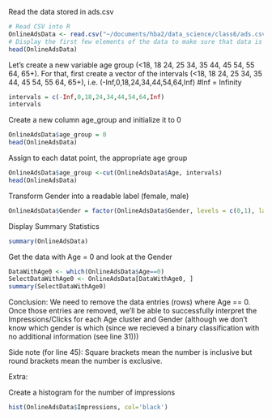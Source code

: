 Read the data stored in ads.csv
```r
# Read CSV into R
OnlineAdsData <- read.csv("~/documents/hba2/data_science/class6/ads.csv", header = TRUE)
# Display the first few elements of the data to make sure that data is read
head(OnlineAdsData)
```

Let's create a new variable age group (<18, 18 24, 25 34, 35 44, 45 54, 55 64, 65+). For that, first create a vector of the intervals (<18, 18 24, 25 34, 35 44, 45 54, 55 64, 65+), i.e. (-Inf,0,18,24,34,44,54,64,Inf)
#Inf = Infinity

```r
intervals = c(-Inf,0,18,24,34,44,54,64,Inf)
intervals
```

Create a new column age_group and initialize it to 0
```r
OnlineAdsData$age_group = 0
head(OnlineAdsData)
```

Assign to each datat point, the appropriate age group
```r
OnlineAdsData$age_group <-cut(OnlineAdsData$Age, intervals)
head(OnlineAdsData)
```

Transform Gender into a readable label (female, male)
```r
OnlineAdsData$Gender = factor(OnlineAdsData$Gender, levels = c(0,1), labels = c("Female", 'Male'))
```

Display Summary Statistics
```r
summary(OnlineAdsData)
```

Get the data with Age = 0 and look at the Gender

```r
DataWithAge0 <- which(OnlineAdsData$Age==0)
SelectDataWithAge0 <- OnlineAdsData[DataWithAge0, ]
summary(SelectDataWithAge0)
```

Conclusion:
We need to remove the data entries (rows) where Age == 0.
Once those entries are removed, we'll be able to successfully interpret the Impressions/Clicks for each Age cluster and Gender (although we don't know which gender is which (since we recieved a binary classification with no additional information (see line 31)))

Side note (for line 45):
Square brackets mean the number is inclusive but round brackets mean the number is exclusive.

Extra:

Create a histogram for the number of impressions
```r
hist(OnlineAdsData$Impressions, col='black')
```

